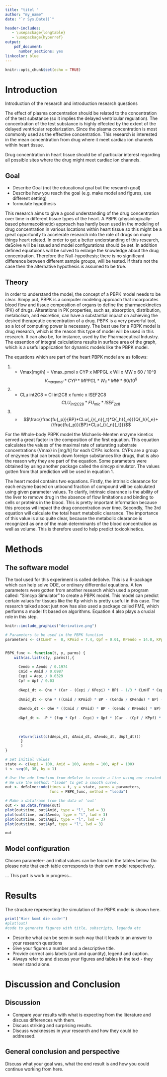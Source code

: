 ```yaml
---
title: "titel "
author: "my_name"
date: "`r Sys.Date()`"

header-includes:
   - \usepackage{longtable}
   - \usepackage{hyperref}
output:
    pdf_document:
      number_sections: yes
linkcolor: blue
---
```



```r
knitr::opts_chunk$set(echo = TRUE)
```

# Introduction
Introduction of the research and introduction research questions

The effect of plasma concentration should be related to the concentration of the test substance (so it implies the delayed ventricular regulation). The concentration of the test substance is highly effected by the extent of the delayed ventricular repolarization. Since the plasma concentration is most commonly used as the effective concentration. This research is interested in the mean concentration from drug where it meet cardiac ion channels within heart tissue.

Drug concentration in heart tissue should be of particular interest regarding all possible sites where the drug might meet cardiac ion channels.

## Goal
  - Describe Goal (not the educational goal but the research goal)
  - Describe how you reach the goal (e.g. make model and figures, use different setting)
  - formulate hypothesis
  
This research aims to give a good understanding of the drug concentration over time in different tissue types of the heart. A PBPK (physiologically-based pharmacokinetic) approach has hardly been used in the modeling of drug concentration in various locations within heart tissue so this might be a great opportunity to accelerate research into the role of drugs on many things heart related. In order to get a better understanding of this research, deSolve will be issued and model configurations should be set. In addition defined equatuions will be solved to enlarge the knowledge about the drug concentration. Therefore the Null-hypothesis; there is no significant difference between different sample groups, will be tested. If that's not the case then the alternative hypothesis is assumed to be true.

## Theory

In order to understand the model, the concept of a PBPK model needs to be clear. Simpy put, PBPK is a computer modeling approach that incorporates blood flow and tissue composition of organs to define the pharmacokinetics (PK) of drugs. Alterations in PK properties, such as, absorption, distribution, metabolism, and excretion, can have a substantial impact on achieving the desired therapeutic concentration of a drug. PBPK is a very powerful tool, so a lot of computing power is necessary. The best use for a PBPK model is drug research, which is the reason this type of model will be used in this research. It can also be, for instance, used by the Pharmaceutical Industry. The essention of integral calculations results in surface area of the graph, which is a useful application for dynamic models like the PBPK model.


The equations which are part of the heart PBPK model are as follows:

(1) - Vmax[mg/h] = Vmax_pmol x CYP x MPPGL x Wli x MW x 60 / 10^9
$${V{_m}}{_a}{_x}{_p}{_m}{_o}{_l} *CYP * MPPGL * W{_l}{_i} *MW * 60 / 10^9$$
(2) - CLu int2C8 = Cl int2C8 x fumic x ISEF2C8
$${CLU{_i}}{_n}{_t}{_2}{_C}{_2}{_8} *FU{_m}{_i}{_c} * ISEF{_2}{_c}{_8}$$
(3) - $$\frac{\frac{fu{_p}}{BP}*CLu{_i}{_n}{_t}*Q{_h}{_e}}{Q{_h}{_e}+{\frac{fu{_p}}{BP}*CLu{_i}{_n}{_t}}}$$

For the Whole-body PBPK model the Michaelis-Menten enzyme kinetics served a great factor in the composition of the first equation. This equation calculates the values of the maximal rate of saturating substrate concentrations (Vmax) in [mg/h] for each CYPs isoform. CYPs are a group of enzymes that can break down foreign substances like drugs, that is also the reason why they are part of the equation. Some parameters were obtained by using another package called the simcyp simulator. The values gotten from that prediction will be used in equation 1.

The heart model contains two equations. 
Firstly, the intrinsic clearance for each enzyme based on unbound fraction of compound will be calculated using given parameter values. To clarify, intrinsic clearance is the ability of the liver to remove drug in the absence of flow limitations and binding to cells or proteins in the blood. This is pretty important information because this process wil impact the drug concentration over time.
Secondly, The 3rd equation will calculate the total heart metabolic clearance. The importance of this value is also quite clear, because the metabolic clearance is recognized as one of the main determinants of the blood concentration as well as volume. This is therefore used to help predict toxicokinetics.

# Methods

## The software model

The tool used for this experiment is called deSolve. This is a R-package which can help solve ODE, or ordinary differential equations. A few parameters were gotten from another research which used a program called: "Simcyp Simulator" to create a PBPK model. This model can predict certain values for tissues like the Kp which is pretty useful in this case. The research talked about just now has also used a package called FME, which performs a model fit based on algorithms. Equation 4 also plays a crucial role in this step.

```r
knitr::include_graphics("derivative.png")
```


```r

# Parameters to be used in the PBPK function
parameters <- c(CLmHT =  0, KPmid = 7.4, Qpf = 0.01, KPendo = 14.0, KPpf = 2.6, Car = 100 / 0.0257, fup = 0.05, KPepi = 3, fupf = 0.05, P = 0.78, BP = 1.04, Qhe = 200, CLuint2C8 = 0.072, CLuint2C9 = 0.079, CLuint2J2 = 0, Vmax_pmol = 4, CYP = 10, Wli = 20.9, MW = 55.825, MPPGL = 45)


PBPK_func <- function(t, y, parms) {
    with(as.list(c(y, parms)),{
      
      Cendo = Aendo / 0.1974
      Cmid = Amid / 0.0987
      Cepi = Aepi / 0.0329
      Cpf = Apf / 0.03
      
      dAepi_dt <- Qhe * (Car - (Cepi / KPepi) * BP) - 1/3 * CLmHT * Cepi * fup - P * (Cepi - fupf * Cpf)
      
      dAmid_dt <- Qhe * ((Cmid / KPmid) * BP - (Cendo / KPendo) * BP) - 1/3 * CLmHT * Cmid * fup
      
      dAendo_dt <- Qhe * ((Cmid / KPmid) * BP - (Cendo / KPendo) * BP) - 1/3 * CLmHT * Cmid * fup
      
      dApf_dt <- -P * (fup * Cpf - Cepi) + Qpf * (Car - (Cpf / KPpf) * BP)
      
      
      
      return(list(c(dAepi_dt, dAmid_dt, dAendo_dt, dApf_dt)))
       }
       )
}

# Set initial values
state <- c(Aepi = 100, Amid = 100, Aendo = 100, Apf = 100)
t <- seq(0, 30, by = 1)

# Use the ode function from deSolve to create a line using our created function.
# We use the method: "lsode" to get a smooth curve.
out <- deSolve::ode(times = t, y = state, parms = parameters,
                    func = PBPK_func, method = "lsoda")

# Make a dataframe from the data of 'out'
out <- as.data.frame(out)
plot(out$time, out$Amid, type = "l", lwd = 3)
plot(out$time, out$Aendo, type = "l", lwd = 3)
plot(out$time, out$Aepi, type = "l", lwd = 3)
plot(out$time, out$Apf, type = "l", lwd = 3)

out
```

## Model configuration

Chosen parameter- and initial values can be found in the tables below. Do please note that each table corresponds to their own model respectively. 

... This part is work in progress...

# Results
The structure representing the simulation of the PBPK model is shown here.
```r
print("Hier komt die code!")
#plot(out)
#code to generate figures with title, subscripts, legenda etc
```

- Describe what can be seen in such way that it leads to an answer to your research questions
- Give your figures a number and a descriptive title.
- Provide correct axis labels (unit and quantity), legend and caption.
- Always refer to and discuss your figures and tables in the text - they never stand alone.


# Discussion and Conclusion
## Discussion
- Compare your results with what is expecting from the literature and discuss differences with them.
- Discuss striking and surprising results.
- Discuss weaknesses in your research and how they could be addressed.

## General conclusion and perspective
Discuss what your goal was, what the end result is and how you could continue working from here.


\begin{thebibliography}{9}

\bibitem{Soertaert10}
Soetaert, K., Petzoldt, T., and Woodrow Setzer, R.: \textit{Solving differential equations in R: package deSolve}, J. Stat. Softw., 33, 1-25, 2010.

\end{thebibliography}
